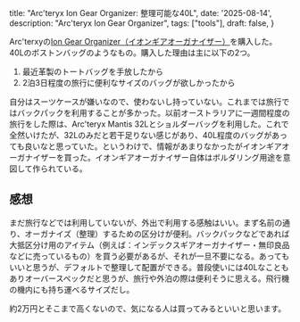   title: "Arc'teryx Ion Gear Organizer: 整理可能な40L",
  date: '2025-08-14',
  description: "Arc'teryx Ion Gear Organizer",
  tags: ["tools"],
  draft: false,
}

Arc'terxyの[Ion Gear Organizer（イオンギアオーガナイザー）](https://arcteryx.jp/products/ion-gear-organizer)を購入した。40Lのボストンバッグのようなもの。購入した理由は主に以下の2つ。

1. 最近革製のトートバッグを手放したから
2. 2泊3日程度の旅行に便利なサイズのバッグが欲しかったから

自分はスーツケースが嫌いなので、使わないし持っていない。これまでは旅行ではバックパックを利用することが多かった。以前オーストラリアに一週間程度の旅行をした際は、Arc'teryx Mantis 32Lとショルダーバッグを利用した。これで全然いけたが、32Lのみだと若干足りない感じがあり、40L程度のバッグがあっても良いなと思っていた。というわけで、情報があまりなかったがイオンギアオーガナイザーを買った。イオンギアオーガナイザー自体はボルダリング用途を意図して作られている。

## 感想

まだ旅行などでは利用していないが、外出で利用する感触はいい。まず名前の通り、オーガナイズ（整理）するための区分けが便利。バックパックなどであれば大抵区分け用のアイテム（例えば：インデックスギアオーガナイザー・無印良品などに売っているもの）を買う必要があるが、それが一旦不要になる。あってもいいと思うが、デフォルトで整理して配置ができる。普段使いには40Lなこともありオーバースペックだと思うが、旅行や外泊の際は便利そうに思える。飛行機の機内にも持ち運べるサイズだし。

約2万円とそこまで高くないので、気になる人は買ってみるといいと思います。
